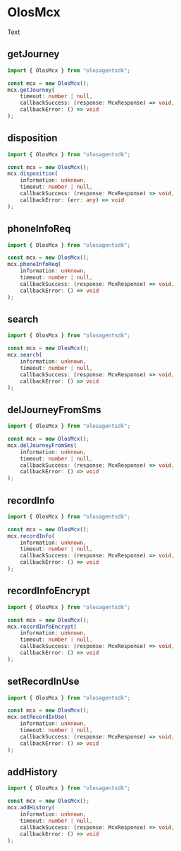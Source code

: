 # OlosMcx

Text

## getJourney

```ts copy
import { OlosMcx } from "olosagentsdk";

const mcx = new OlosMcx();
mcx.getJourney(
    timeout: number | null,
    callbackSuccess: (response: McxResponse) => void,
    callbackError: () => void
);
```

## disposition

```ts copy
import { OlosMcx } from "olosagentsdk";

const mcx = new OlosMcx();
mcx.disposition(
    information: unknown,
    timeout: number | null,
    callbackSuccess: (response: McxResponse) => void,
    callbackError: (err: any) => void
);
```

## phoneInfoReq

```ts copy
import { OlosMcx } from "olosagentsdk";

const mcx = new OlosMcx();
mcx.phoneInfoReq(
    information: unknown,
    timeout: number | null,
    callbackSuccess: (response: McxResponse) => void,
    callbackError: () => void
);
```

## search

```ts copy
import { OlosMcx } from "olosagentsdk";

const mcx = new OlosMcx();
mcx.search(
    information: unknown,
    timeout: number | null,
    callbackSuccess: (response: McxResponse) => void,
    callbackError: () => void
);
```

## delJourneyFromSms

```ts copy
import { OlosMcx } from "olosagentsdk";

const mcx = new OlosMcx();
mcx.delJourneyFromSms(
    information: unknown,
    timeout: number | null,
    callbackSuccess: (response: McxResponse) => void,
    callbackError: () => void
);
```

## recordInfo

```ts copy
import { OlosMcx } from "olosagentsdk";

const mcx = new OlosMcx();
mcx.recordInfo(
    information: unknown,
    timeout: number | null,
    callbackSuccess: (response: McxResponse) => void,
    callbackError: () => void
);
```

## recordInfoEncrypt

```ts copy
import { OlosMcx } from "olosagentsdk";

const mcx = new OlosMcx();
mcx.recordInfoEncrypt(
    information: unknown,
    timeout: number | null,
    callbackSuccess: (response: McxResponse) => void,
    callbackError: () => void
);
```

## setRecordInUse

```ts copy
import { OlosMcx } from "olosagentsdk";

const mcx = new OlosMcx();
mcx.setRecordInUse(
    information: unknown,
    timeout: number | null,
    callbackSuccess: (response: McxResponse) => void,
    callbackError: () => void
);
```

## addHistory

```ts copy
import { OlosMcx } from "olosagentsdk";

const mcx = new OlosMcx();
mcx.addHistory(
    information: unknown,
    timeout: number | null,
    callbackSuccess: (response: McxResponse) => void,
    callbackError: () => void
);
```
